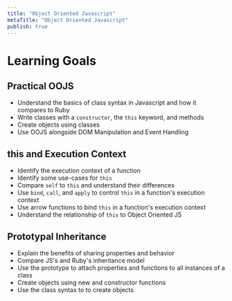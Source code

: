 ```yaml
---
title: "Object Oriented Javascript"
metaTitle: "Object Oriented Javascript"
publish: true
---
```


# Learning Goals

## Practical OOJS
- Understand the basics of class syntax in Javascript and how it compares to Ruby
- Write classes with a `constructor`, the `this` keyword, and methods
- Create objects using classes
- Use OOJS alongside DOM Manipulation and Event Handling

## this and Execution Context

- Identify the execution context of a function
- Identify some use-cases for `this`
- Compare `self` to `this` and understand their differences
- Use `bind`, `call`, and `apply` to control `this` in a function's execution context
- Use arrow functions to bind `this` in a function's execution context
- Understand the relationship of `this` to Object Oriented JS

## Prototypal Inheritance

 - Explain the benefits of sharing properties and behavior
 - Compare JS's and Ruby's inheritance model
 - Use the prototype to attach properties and functions to all instances of a class
 - Create objects using new and constructor functions
 - Use the class syntax to to create objects
